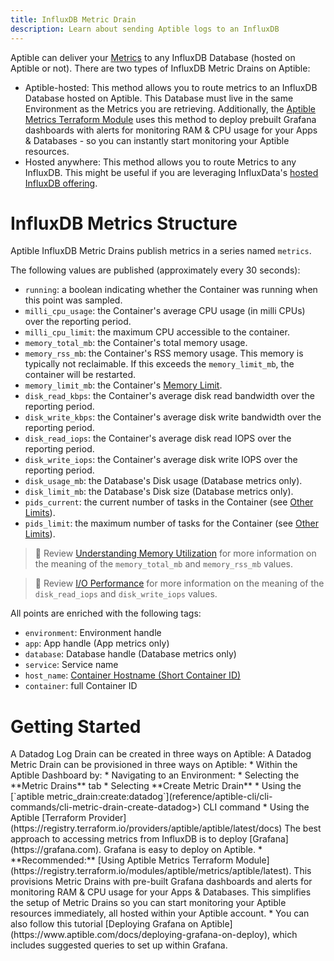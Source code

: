 ```yaml
---
title: InfluxDB Metric Drain
description: Learn about sending Aptible logs to an InfluxDB
---
```


Aptible can deliver your [Metrics](core-concepts/observability/metrics/overview) to any InfluxDB Database (hosted on Aptible or not). There are two types of InfluxDB Metric Drains on Aptible:

* Aptible-hosted: This method allows you to route metrics to an InfluxDB Database hosted on Aptible. This Database must live in the same Environment as the Metrics you are retrieving. Additionally, the [Aptible Metrics Terraform Module](https://registry.terraform.io/modules/aptible/metrics/aptible/latest) uses this method to deploy prebuilt Grafana dashboards with alerts for monitoring RAM & CPU usage for your Apps & Databases - so you can instantly start monitoring your Aptible resources.
* Hosted anywhere: This method allows you to route Metrics to any InfluxDB. This might be useful if you are leveraging InfluxData's [hosted InfluxDB offering](https://www.influxdata.com/).

# InfluxDB Metrics Structure

Aptible InfluxDB Metric Drains publish metrics in a series named `metrics`.

The following values are published (approximately every 30 seconds):

* `running`: a boolean indicating whether the Container was running when this point was sampled.
* `milli_cpu_usage`: the Container's average CPU usage (in milli CPUs) over the reporting period.
* `milli_cpu_limit`: the maximum CPU accessible to the container.
* `memory_total_mb`: the Container's total memory usage.
* `memory_rss_mb`: the Container's RSS memory usage. This memory is typically not reclaimable. If this exceeds the `memory_limit_mb`, the container will be restarted.
* `memory_limit_mb`: the Container's [Memory Limit](core-concepts/scaling/memory-limits).
* `disk_read_kbps`: the Container's average disk read bandwidth over the reporting period.
* `disk_write_kbps`: the Container's average disk write bandwidth over the reporting period.
* `disk_read_iops`: the Container's average disk read IOPS over the reporting period.
* `disk_write_iops`: the Container's average disk write IOPS over the reporting period.
* `disk_usage_mb`: the Database's Disk usage (Database metrics only).
* `disk_limit_mb`: the Database's Disk size (Database metrics only).
* `pids_current`: the current number of tasks in the Container (see [Other Limits](core-concepts/security-compliance/ddos-pid-limits)).
* `pids_limit`: the maximum number of tasks for the Container (see [Other Limits](core-concepts/security-compliance/ddos-pid-limits)).

> 📘 Review [Understanding Memory Utilization](core-concepts/scaling/memory-limits#understanding-memory-utilization) for more information on the meaning of the `memory_total_mb` and `memory_rss_mb` values.

> 📘 Review [I/O Performance](core-concepts/scaling/database-scaling#i-o-performance) for more information on the meaning of the `disk_read_iops` and `disk_write_iops` values.

All points are enriched with the following tags:

* `environment`: Environment handle
* `app`: App handle (App metrics only)
* `database`: Database handle (Database metrics only)
* `service`: Service name
* `host_name`: [Container Hostname (Short Container ID)](core-concepts/architecture/containers/overview#container-hostname)
* `container`: full Container ID

# Getting Started
<AccordionGroup>
      <Accordion title="Creating a Influx Metric Drain">
      A Datadog Log Drain can be created in three ways on Aptible:
    A Datadog Metric Drain can be provisioned in three ways on Aptible:
    * Within the Aptible Dashboard by:
      * Navigating to an Environment:
      * Selecting the **Metric Drains** tab
      * Selecting **Create Metric Drain**
    * Using the [`aptible metric_drain:create:datadog`](reference/aptible-cli/cli-commands/cli-metric-drain-create-datadog>) CLI command
    * Using the Aptible [Terraform Provider](https://registry.terraform.io/providers/aptible/aptible/latest/docs)
    </Accordion>
  <Accordion title="Accessing Metrics in DB">
  The best approach to accessing metrics from InfluxDB is to deploy [Grafana](https://grafana.com). Grafana is easy to deploy on Aptible.
   * **Recommended:** [Using Aptible Metrics Terraform Module](https://registry.terraform.io/modules/aptible/metrics/aptible/latest). This provisions Metric Drains with pre-built Grafana dashboards and alerts for monitoring RAM & CPU usage for your Apps & Databases. This simplifies the setup of Metric Drains so you can start monitoring your Aptible resources immediately, all hosted within your Aptible account.
  * You can also follow this tutorial [Deploying Grafana on Aptible](https://www.aptible.com/docs/deploying-grafana-on-deploy), which includes suggested queries to set up within Grafana.
  </Accordion>
</AccordionGroup>

